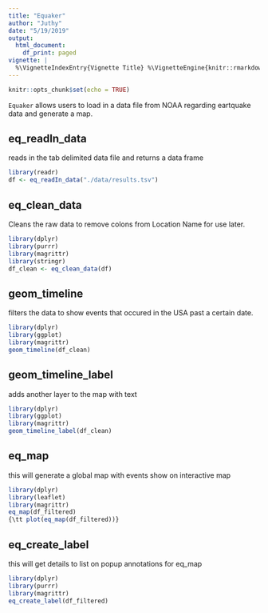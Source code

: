 ```yaml
---
title: "Equaker"
author: "Juthy"
date: "5/19/2019"
output:
  html_document:
    df_print: paged
vignette: |
  %\VignetteIndexEntry{Vignette Title} %\VignetteEngine{knitr::rmarkdown} \usepackage[utf8]{inputenc}
---
```


```r
knitr::opts_chunk$set(echo = TRUE)
```

`Equaker` allows users to load in a data file from NOAA regarding eartquake data and generate a map.

## eq_readIn_data 
reads in the tab delimited data file and returns a data frame

```r
library(readr)
df <- eq_readIn_data("./data/results.tsv")
```

## eq_clean_data
Cleans the raw data to remove colons from Location Name for use later.
```r
library(dplyr)
library(purrr)
library(magrittr)
library(stringr)
df_clean <- eq_clean_data(df)
```

## geom_timeline
filters the data to show events that occured in the USA past a certain date.
```r
library(dplyr)
library(ggplot)
library(magrittr)
geom_timeline(df_clean)
```

## geom_timeline_label
adds another layer to the map with text
```r
library(dplyr)
library(ggplot)
library(magrittr)
geom_timeline_label(df_clean)
```

## eq_map
this will generate a global map with events show on interactive map
```r
library(dplyr)
library(leaflet)
library(magrittr)
eq_map(df_filtered)
{\tt plot(eq_map(df_filtered))}
```

## eq_create_label
this will get details to list on popup annotations for eq_map 
```r
library(dplyr)
library(purrr)
library(magrittr)
eq_create_label(df_filtered)
```
